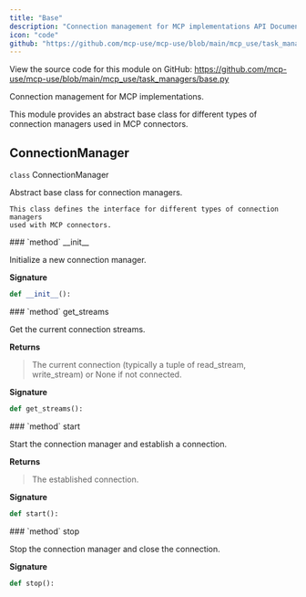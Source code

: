 ```yaml
---
title: "Base"
description: "Connection management for MCP implementations API Documentation"
icon: "code"
github: "https://github.com/mcp-use/mcp-use/blob/main/mcp_use/task_managers/base.py"
---
```



<Callout type="info" title="Source Code">
View the source code for this module on GitHub: <a href='https://github.com/mcp-use/mcp-use/blob/main/mcp_use/task_managers/base.py' target='_blank' rel='noopener noreferrer'>https://github.com/mcp-use/mcp-use/blob/main/mcp_use/task_managers/base.py</a>
</Callout>

Connection management for MCP implementations.

This module provides an abstract base class for different types of connection
managers used in MCP connectors.

## ConnectionManager

<div>
<RandomGradientBackground className="rounded-lg p-4 w-full h-full rounded-full">
<div className="text-black">
<div className="text-black font-bold text-xl mb-2 mt-8"><code className="!text-black">class</code> ConnectionManager</div>

Abstract base class for connection managers.

    This class defines the interface for different types of connection managers
    used with MCP connectors.

</div>
</RandomGradientBackground>
<Card type="info">
### `method` __init__

Initialize a new connection manager.

**Signature**
```python wrap
def __init__():
```

</Card>
<Card type="info">
### `method` get_streams

Get the current connection streams.



**Returns**
><ResponseField name="returns" type="mcp_use.task_managers.base.T | None" >The current connection (typically a tuple of read_stream, write_stream) or None if not connected.</ResponseField>

**Signature**
```python wrap
def get_streams():
```

</Card>

<Card type="info">
### `method` start

Start the connection manager and establish a connection.



**Returns**
><ResponseField name="returns" type="mcp_use.task_managers.base.T" >The established connection.</ResponseField>

**Signature**
```python wrap
def start():
```

</Card>

<Card type="info">
### `method` stop

Stop the connection manager and close the connection.


**Signature**
```python wrap
def stop():
```

</Card>

</div>
